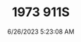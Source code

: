 ---
width: 6000
height: 4000
title: 1973 911S
description: A Signal Yellow 1973 Porsche 911S Targa with brown interior in Austin, TX.
date: 6/26/2023 5:23:08 AM
cameraMake: Sony
cameraModel: ILCE-7M3
lens: 24-70mm F2.8 DG DN | Art 019
settingsfStop: f/2.8
settingsISO: ISO 125
settingsShutter: 1/80
settingsFocalLength: 40.4 mm
---